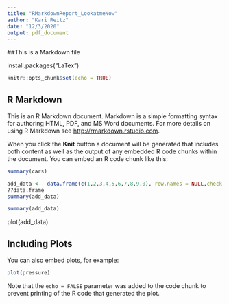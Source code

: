 ```yaml
---
title: "RMarkdownReport_LookatmeNow"
author: "Kari Reitz"
date: "12/3/2020"
output: pdf_document
---
```


##This is a Markdown file

install.packages("LaTex")
```r
knitr::opts_chunk$set(echo = TRUE)
```

## R Markdown

This is an R Markdown document. Markdown is a simple formatting syntax for authoring HTML, PDF, and MS Word documents. For more details on using R Markdown see <http://rmarkdown.rstudio.com>.

When you click the **Knit** button a document will be generated that includes both content as well as the output of any embedded R code chunks within the document. You can embed an R code chunk like this:

```r
summary(cars)
```

```r
add_data <-- data.frame(c(1,2,3,4,5,6,7,8,9,0), row.names = NULL,check.rows = FALSE, check.names = TRUE)
??data.frame
summary(add_data)
```

```r
summary(add_data)
```

plot(add_data)

## Including Plots

You can also embed plots, for example:

```r
plot(pressure)
```

Note that the `echo = FALSE` parameter was added to the code chunk to prevent printing of the R code that generated the plot.
